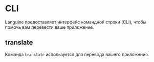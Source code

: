 # CLI

Languine предоставляет интерфейс командной строки (CLI), чтобы помочь вам перевести ваше приложение.

## translate

Команда `translate` используется для перевода вашего приложения.

